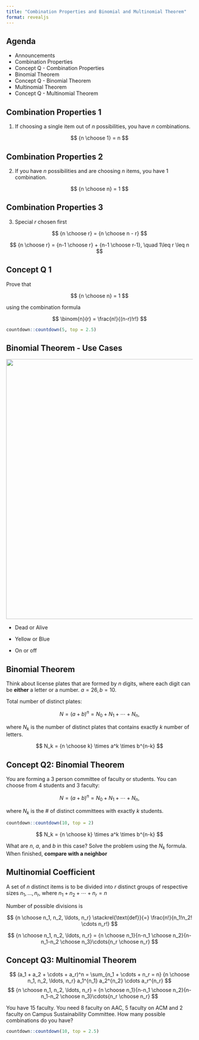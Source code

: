 ```yaml
---
title: "Combination Properties and Binomial and Multinomial Theorem"
format: revealjs
---
```


## Agenda

-   Announcements
-   Combination Properties
-   Concept Q - Combination Properties
-   Binomial Theorem
-   Concept Q - Binomial Theorem
-   Multinomial Theorem
-   Concept Q - Multinomial Theorem

## Combination Properties 1

1.  If choosing a single item out of $n$ possibilities, you have $n$ combinations.

$$
{n \choose 1} = n
$$ 

## Combination Properties 2

2. If you have $n$ possibilities and are choosing $n$ items, you have $1$ combination.

$$
{n \choose n} = 1
$$

## Combination Properties 3

3. Special $r$ chosen first

$$
{n \choose r} = {n \choose n - r}
$$


$$
{n \choose r} = {n-1 \choose r} + {n-1 \choose r-1}, \quad 1\leq r \leq n 
$$ 

## Concept Q 1

Prove that

$$
{n \choose n} = 1
$$

using the combination formula

$$
\binom{n}{r} = \frac{n!}{(n-r)!r!}
$$

```r
countdown::countdown(5, top = 2.5)
```

## Binomial Theorem - Use Cases

![](images/binomial.png){width="700"}

-   Dead or Alive

-   Yellow or Blue

-   On or off

## Binomial Theorem

Think about license plates that are formed by $n$ digits, where each digit can be **either** a letter or a number. $a = 26, b = 10$.

Total number of distinct plates:

$$
N = (a + b)^n = N_0 + N_1 + \cdots + N_n,
$$

where $N_k$ is the number of distinct plates that contains exactly $k$ number of letters.

$$
N_k = {n \choose k} \times a^k \times b^{n-k}
$$

## Concept Q2: Binomial Theorem

You are forming a 3 person committee of faculty or students. You can choose from 4 students and 3 faculty:

$$
N = (a + b)^n = N_0 + N_1 + \cdots + N_n,
$$

where $N_k$ is the # of distinct committees with exactly $k$ students.


```r
countdown::countdown(10, top = 2)
```

$$
N_k = {n \choose k} \times a^k \times b^{n-k}
$$

What are $n$, $a$, and $b$ in this case? Solve the problem using the $N_k$ formula. When finished, **compare with a neighbor**


## Multinomial Coefficient

A set of $n$ distinct items is to be divided into $r$ distinct groups of respective sizes 
$n_1, \ldots, n_r$, where $n_1 + n_2 + \cdots + n_r = n$


Number of possible divisions is

$$
{n \choose n_1, n_2, \ldots, n_r} \stackrel{\text{def}}{=} \frac{n!}{n_1!n_2! \cdots n_r!}
$$

$$
{n \choose n_1, n_2, \ldots, n_r} = {n \choose n_1}{n-n_1 \choose n_2}{n-n_1-n_2 \choose n_3}\cdots{n_r \choose n_r}
$$

## Concept Q3: Multinomial Theorem


$$
(a_1 + a_2 + \cdots + a_r)^n = \sum_{n_1 + \cdots + n_r = n} {n \choose n_1, n_2, \ldots, n_r} a_1^{n_1} a_2^{n_2} \cdots a_r^{n_r}
$$
$$
{n \choose n_1, n_2, \ldots, n_r} = {n \choose n_1}{n-n_1 \choose n_2}{n-n_1-n_2 \choose n_3}\cdots{n_r \choose n_r}
$$

You have 15 faculty. You need 8 faculty on AAC, 5 faculty on ACM and 2 faculty on Campus Sustainability Committee. How many possible combinations do you have?


```r
countdown::countdown(10, top = 2.5)
```
